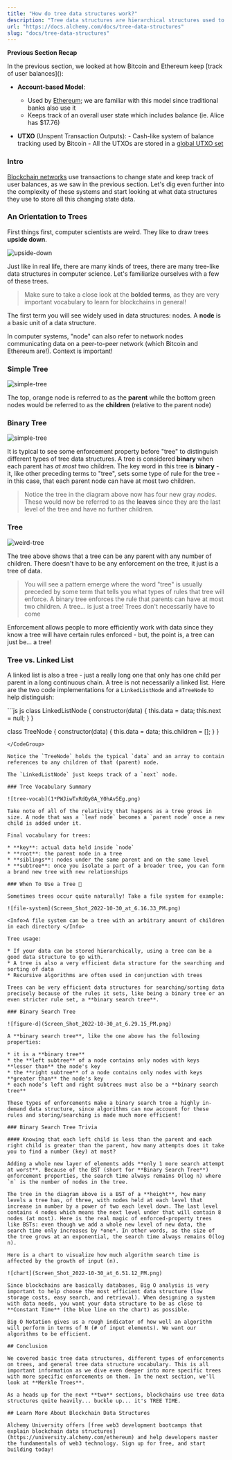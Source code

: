 ```yaml
---
title: "How do tree data structures work?"
description: "Tree data structures are hierarchical structures used to store and organize data. They consist of nodes, with a parent-child relationship, and can have different enforcements such as being binary or a binary search tree."
url: "https://docs.alchemy.com/docs/tree-data-structures"
slug: "docs/tree-data-structures"
---
```


**Previous Section Recap**

In the previous section, we looked at how Bitcoin and Ethereum keep \[track of user balances]\():

* **Account-based Model**:

  * Used by [Ethereum](/docs/what-is-ethereum); we are familiar with this model since traditional banks also use it
  * Keeps track of an overall user state which includes balance (ie. Alice has $17.76)

* **UTXO** (Unspent Transaction Outputs): - Cash-like system of balance tracking used by Bitcoin - All the UTXOs are stored in a [global UTXO set](https://www.blockchain.com/explorer/charts/utxo-count)

### Intro

[Blockchain networks](/docs/what-are-blockchain-networks) use transactions to change state and keep track of user balances, as we saw in the previous section. Let's dig even further into the complexity of these systems and start looking at what data structures they use to store all this changing state data.

### An Orientation to Trees

First things first, computer scientists are weird. They like to draw trees **upside down**.

![upside-down](Screen_Shot_2022-11-30_at_3.25.06_PM.png)

Just like in real life, there are many kinds of trees, there are many tree-like data structures in computer science. Let's familiarize ourselves with a few of these trees.

> Make sure to take a close look at the **bolded terms**, as they are very important vocabulary to learn for blockchains in general!

The first term you will see widely used in data structures: nodes. A **node** is a basic unit of a data structure.

<Info>
  In computer systems, "node" can also refer to network nodes communicating data
  on a peer-to-peer network (which Bitcoin and Ethereum are!). Context is
  important!
</Info>

### Simple Tree

![simple-tree](Screen_Shot_2022-10-29_at_4.06.17_PM.png)

The top, orange node is referred to as the **parent** while the bottom green nodes would be referred to as the **children** (relative to the parent node)

### Binary Tree

![simple-tree](Screen_Shot_2022-10-29_at_4.06.30_PM.png)

It is typical to see some enforcement property before "tree" to distinguish different types of tree data structures. A tree is considered **binary** when each parent has *at most* two children. The key word in this tree is **binary** - it, like other preceding terms to "tree", sets some type of rule for the tree - in this case, that each parent node can have at most two children.

> Notice the tree in the diagram above now has four new gray *nodes*. These would now be referred to as the **leaves** since they are the last level of the tree and have no further children.

### Tree

![weird-tree](Screen_Shot_2022-10-29_at_4.06.40_PM.png)

The tree above shows that a tree can be any parent with any number of children. There doesn't have to be any enforcement on the tree, it just is a tree of data.

> You will see a pattern emerge where the word "tree" is usually preceded by some term that tells you what types of rules that tree will enforce. A binary tree enforces the rule that parents can have at most two children. A tree... is just a tree! Trees don't necessarily have to come

Enforcement allows people to more efficiently work with data since they know a tree will have certain rules enforced - but, the point is, a tree can just be... a tree!

### Tree vs. Linked List

A linked list is also a tree - just a really long one that only has one child per parent in a long continuous chain. A tree is not necessarily a linked list. Here are the two code implementations for a `LinkedListNode` and a`TreeNode` to help distinguish:

<CodeGroup>
  ```js js
  class LinkedListNode {
          constructor(data) {
              this.data = data;
              this.next = null;
          }
  }

  class TreeNode {
  constructor(data) {
  this.data = data;
  this.children = [];
  }
  }

  ```
</CodeGroup>

Notice the `TreeNode` holds the typical `data` and an array to contain references to any children of that (parent) node.

The `LinkedListNode` just keeps track of a `next` node.

### Tree Vocabulary Summary

![tree-vocab](1*PWJiwTxRdQy8A_Y0hAv5Eg.png)

Take note of all of the relativity that happens as a tree grows in size. A node that was a `leaf node` becomes a `parent node` once a new child is added under it.

Final vocabulary for trees:

* **key**: actual data held inside `node`
* **root**: the parent node in a tree
* **siblings**: nodes under the same parent and on the same level
* **subtree**: once you isolate a part of a broader tree, you can form a brand new tree with new relationships

### When To Use a Tree 🌲

Sometimes trees occur quite naturally! Take a file system for example:

![file-system](Screen_Shot_2022-10-30_at_6.16.33_PM.png)

<Info>A file system can be a tree with an arbitrary amount of children in each directory </Info>

Tree usage:

* If your data can be stored hierarchically, using a tree can be a good data structure to go with.
* A tree is also a very efficient data structure for the searching and sorting of data
* Recursive algorithms are often used in conjunction with trees

Trees can be very efficient data structures for searching/sorting data precisely because of the rules it sets, like being a binary tree or an even stricter rule set, a **binary search tree**.

### Binary Search Tree

![figure-d](Screen_Shot_2022-10-30_at_6.29.15_PM.png)

A **binary search tree**, like the one above has the following properties:

* it is a **binary tree**
* the **left subtree** of a node contains only nodes with keys **lesser than** the node's key
* the **right subtree** of a node contains only nodes with keys **greater than** the node's key
* each node’s left and right subtrees must also be a **binary search tree**

These types of enforcements make a binary search tree a highly in-demand data structure, since algorithms can now account for these rules and storing/searching is made much more efficient!

### Binary Search Tree Trivia

#### Knowing that each left child is less than the parent and each right child is greater than the parent, how many attempts does it take you to find a number (key) at most?

Adding a whole new layer of elements adds **only 1 more search attempt at worst**. Because of the BST (short for **Binary Search Tree**) enforcement properties, the search time always remains O(log n) where `n` is the number of nodes in the tree.

The tree in the diagram above is a BST of a **height**, how many levels a tree has, of three, with nodes held at each level that increase in number by a power of two each level down. The last level contains 4 nodes which means the next level under that will contain 8 nodes (at most). Here is the real magic of enforced-property trees like BSTs: even though we add a whole new level of new data, the search time only increases by *one*. In other words, as the size of the tree grows at an exponential, the search time always remains O(log n).

Here is a chart to visualize how much algorithm search time is affected by the growth of input (n).

![chart](Screen_Shot_2022-10-30_at_6.51.12_PM.png)

Since blockchains are basically databases, Big O analysis is very important to help choose the most efficient data structure (low storage costs, easy search, and retrieval). When designing a system with data needs, you want your data structure to be as close to **Constant Time** (the blue line on the chart) as possible.

Big O Notation gives us a rough indicator of how well an algorithm will perform in terms of N (# of input elements). We want our algorithms to be efficient.

## Conclusion

We covered basic tree data structures, different types of enforcements on trees, and general tree data structure vocabulary. This is all important information as we dive even deeper into more specific trees with more specific enforcements on them. In the next section, we'll look at **Merkle Trees**.

As a heads up for the next **two** sections, blockchains use tree data structures quite heavily... buckle up... it's TREE TIME.

## Learn More About Blockchain Data Structures

Alchemy University offers [free web3 development bootcamps that explain blockchain data structures](https://university.alchemy.com/ethereum) and help developers master the fundamentals of web3 technology. Sign up for free, and start building today!

```
```
